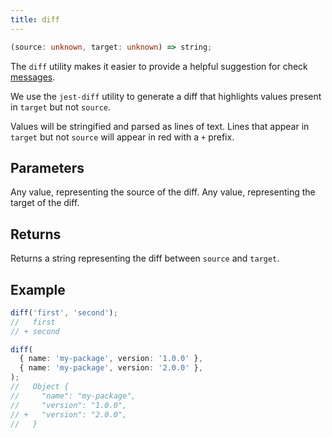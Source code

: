 ```yaml
---
title: diff
---
```


```ts
(source: unknown, target: unknown) => string;
```

The `diff` utility makes it easier to provide a helpful suggestion for check [messages](#message).

We use the `jest-diff` utility to generate a diff that highlights values present in `target` but not `source`.

Values will be stringified and parsed as lines of text. Lines that appear in `target` but not `source` will appear in red with a `+` prefix.

## Parameters

<ParamField path="source" type="unknown" required>
  Any value, representing the source of the diff.
</ParamField>

<ParamField path="target" type="unknown" required>
  Any value, representing the target of the diff.
</ParamField>

## Returns

Returns a string representing the diff between `source` and `target`.

## Example

```ts
diff('first', 'second');
//   first
// + second

diff(
  { name: 'my-package', version: '1.0.0' },
  { name: 'my-package', version: '2.0.0' },
);
//   Object {
//     "name": "my-package",
//     "version": "1.0.0",
// +   "version": "2.0.0",
//   }
```
